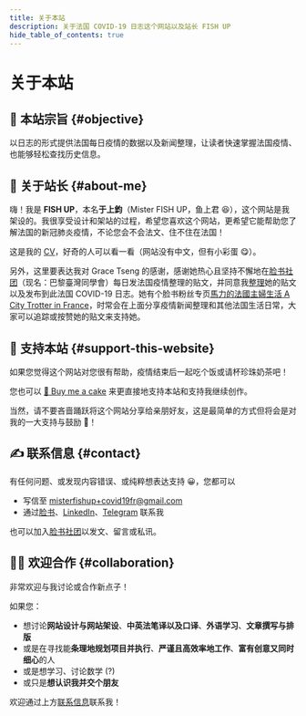 ```yaml
---
title: 关于本站
description: 关于法国 COVID-19 日志这个网站以及站长 FISH UP
hide_table_of_contents: true
---
```


<h1 className="pages--h1">关于本站</h1>

## 🎯 本站宗旨 {#objective}

以日志的形式提供法国每日疫情的数据以及新闻整理，让读者快速掌握法国疫情、也能够轻松查找历史信息。

## 🌱 关于站长 {#about-me}

嗨！我是 **FISH UP**，本名**于上鈞**（Mister FISH UP，鱼上君 😆），这个网站是我架设的。我很享受设计和架站的过程，希望您喜欢这个网站，更希望它能帮助您了解法国的新冠肺炎疫情，不论您会不会法文、住不住在法国！

这是我的 [CV](https://cv.misterfishup.com/)，好奇的人可以看一看（网站没有中文，但有小彩蛋 😋）。

另外，这里要表达我对 Grace Tseng 的感谢，感谢她热心且坚持不懈地在[脸书社团](https://www.facebook.com/groups/279746385504501)（现名：巴黎臺灣同學會）每日发法国疫情整理的贴文，并同意我[整理](/digest/content-and-format-specification)她的贴文以及发布到此法国 COVID-19 日志。她有个脸书粉丝专页[馬力的法國主婦生活 A City Trotter in France](https://www.facebook.com/citytrotterfrance)，时常会在上面分享疫情新闻整理和其他法国生活日常，大家可以追踪或按赞她的贴文来支持她。

## 🤗 支持本站 {#support-this-website}

如果您觉得这个网站对您很有帮助，疫情结束后一起吃个饭或请杯珍珠奶茶吧！

您也可以 [🍰 Buy me a cake](https://www.buymeacoffee.com/misterfishup) 来更直接地支持本站和支持我继续创作。

当然，请不要吝啬踊跃将这个网站分享给亲朋好友，这是最简单的方式但将会是对我的一大支持与鼓励 💪！

## ✍️ 联系信息 {#contact}

有任何问题、或发现内容错误、或纯粹想表达支持 😀，您都可以

- 写信至 [misterfishup+covid19fr@gmail.com](mailto:misterfishup+covid19fr@gmail.com)
- 通过[脸书](https://www.facebook.com/profile.php?id=100000697055529)、[LinkedIn](https://www.linkedin.com/in/shang-chun-yu/)、[Telegram](https://t.me/fish_up) 联系我

也可以加入[脸书社团](https://www.facebook.com/groups/279746385504501 "巴黎臺灣同學會")以发文、留言或私讯。

## 👋🏼 欢迎合作 {#collaboration}

非常欢迎与我讨论或合作新点子！

如果您：

- 想讨论**网站设计与网站架设**、**中英法笔译以及口译**、**外语学习**、**文章撰写与排版**
- 或是在寻找能**条理地规划项目并执行**、**严谨且高效率地工作**、**富有创意又同时细心**的人
- 或是想学习、讨论数学 (?)
- 或只是**想认识我并交个朋友**

欢迎通过上方[联系信息](#contact)联系我！

